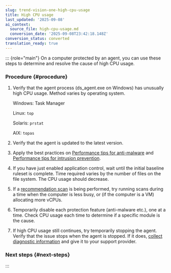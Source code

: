 ```yaml
---
slug: trend-vision-one-high-cpu-usage
title: High CPU usage
last_updated: '2025-09-08'
ai_context:
  source_file: high-cpu-usage.md
  conversion_date: '2025-09-08T23:42:18.148Z'
conversion_status: converted
translation_ready: true
---
```


::: {role="main"}
On a computer protected by an agent, you can use these steps to determine and resolve the cause of high CPU usage.

### Procedure {#procedure}

1.  Verify that the agent process (ds_agent.exe on Windows) has unusually high CPU usage. Method varies by operating system.

    Windows: Task Manager

    Linux: `top`

    Solaris: `prstat`

    AIX: `topas`

2.  Verify that the agent is updated to the latest version.

3.  Apply the best practices on [Performance tips for anti-malware](performance-tips-for-anti-malware.mdx) and [Performance tips for intrusion prevention](performance-tips-prev.mdx).

4.  If you have just enabled application control, wait until the initial baseline ruleset is complete. Time required varies by the number of files on the file system. The CPU usage should decrease.

5.  If a [recommendation scan](recommendation-scans-intro.mdx) is being performed, try running scans during a time when the computer is less busy, or (if the computer is a VM) allocating more vCPUs.

6.  Temporarily disable each protection feature (anti-malware etc.), one at a time. Check CPU usage each time to determine if a specific module is the cause.

7.  If high CPU usage still continues, try temporarily stopping the agent. Verify that the issue stops when the agent is stopped. If it does, [collect diagnostic information](create-diagnostic-package-logs.mdx) and give it to your support provider.

### Next steps {#next-steps}
:::
